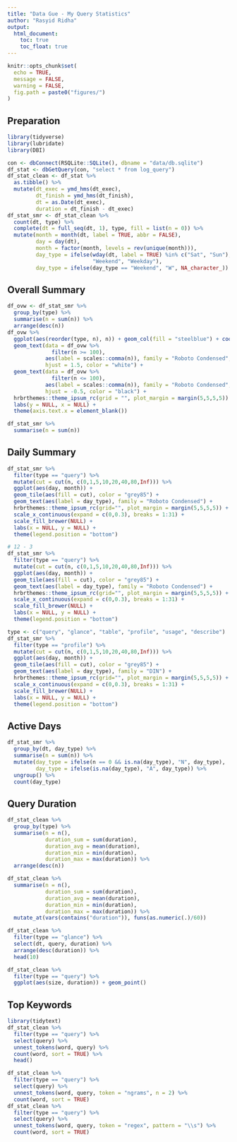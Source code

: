```yaml
---
title: "Data Gue - My Query Statistics"
author: "Rasyid Ridha"
output:
  html_document:
    toc: true
    toc_float: true
---
```


```r
knitr::opts_chunk$set(
  echo = TRUE,
  message = FALSE,
  warning = FALSE,
  fig.path = paste0("figures/")
)
```

## Preparation

```r
library(tidyverse)
library(lubridate)
library(DBI)
```

```r
con <- dbConnect(RSQLite::SQLite(), dbname = "data/db.sqlite")
df_stat <- dbGetQuery(con, "select * from log_query")
df_stat_clean <- df_stat %>%
  as.tibble() %>%
  mutate(dt_exec = ymd_hms(dt_exec),
         dt_finish = ymd_hms(dt_finish),
         dt = as.Date(dt_exec),
         duration = dt_finish - dt_exec)
df_stat_smr <- df_stat_clean %>%
  count(dt, type) %>%
  complete(dt = full_seq(dt, 1), type, fill = list(n = 0)) %>%
  mutate(month = month(dt, label = TRUE, abbr = FALSE),
         day = day(dt),
         month = factor(month, levels = rev(unique(month))),
         day_type = ifelse(wday(dt, label = TRUE) %in% c("Sat", "Sun"),
                           "Weekend", "Weekday"),
         day_type = ifelse(day_type == "Weekend", "W", NA_character_))
```

## Overall Summary

```r
df_ovw <- df_stat_smr %>%
  group_by(type) %>%
  summarise(n = sum(n)) %>%
  arrange(desc(n))
df_ovw %>%
  ggplot(aes(reorder(type, n), n)) + geom_col(fill = "steelblue") + coord_flip() +
  geom_text(data = df_ovw %>%
              filter(n >= 100), 
            aes(label = scales::comma(n)), family = "Roboto Condensed",
            hjust = 1.5, color = "white") +
  geom_text(data = df_ovw %>%
              filter(n <= 100), 
            aes(label = scales::comma(n)), family = "Roboto Condensed",
            hjust = -0.5, color = "black") +
  hrbrthemes::theme_ipsum_rc(grid = "", plot_margin = margin(5,5,5,5)) + 
  labs(y = NULL, x = NULL) +
  theme(axis.text.x = element_blank())
```

```r
df_stat_smr %>%
  summarise(n = sum(n))
```

## Daily Summary

```r
df_stat_smr %>%
  filter(type == "query") %>%
  mutate(cut = cut(n, c(0,1,5,10,20,40,80,Inf))) %>%
  ggplot(aes(day, month)) + 
  geom_tile(aes(fill = cut), color = "grey85") +
  geom_text(aes(label = day_type), family = "Roboto Condensed") +
  hrbrthemes::theme_ipsum_rc(grid="", plot_margin = margin(5,5,5,5)) +
  scale_x_continuous(expand = c(0,0.3), breaks = 1:31) +
  scale_fill_brewer(NULL) +
  labs(x = NULL, y = NULL) +
  theme(legend.position = "bottom")
```

```r
# 12 - 3
df_stat_smr %>%
  filter(type == "query") %>%
  mutate(cut = cut(n, c(0,1,5,10,20,40,80,Inf))) %>%
  ggplot(aes(day, month)) + 
  geom_tile(aes(fill = cut), color = "grey85") +
  geom_text(aes(label = day_type), family = "Roboto Condensed") +
  hrbrthemes::theme_ipsum_rc(grid="", plot_margin = margin(5,5,5,5)) +
  scale_x_continuous(expand = c(0,0.3), breaks = 1:31) +
  scale_fill_brewer(NULL) +
  labs(x = NULL, y = NULL) +
  theme(legend.position = "bottom")
```

```r
type <- c("query", "glance", "table", "profile", "usage", "describe")
df_stat_smr %>%
  filter(type == "profile") %>%
  mutate(cut = cut(n, c(0,1,5,10,20,40,80,Inf))) %>%
  ggplot(aes(day, month)) + 
  geom_tile(aes(fill = cut), color = "grey85") +
  geom_text(aes(label = day_type), family = "DIN") +
  hrbrthemes::theme_ipsum_rc(grid="", plot_margin = margin(5,5,5,5)) +
  scale_x_continuous(expand = c(0,0.3), breaks = 1:31) +
  scale_fill_brewer(NULL) +
  labs(x = NULL, y = NULL) +
  theme(legend.position = "bottom")
```

## Active Days

```r
df_stat_smr %>%
  group_by(dt, day_type) %>%
  summarise(n = sum(n)) %>%
  mutate(day_type = ifelse(n == 0 && is.na(day_type), "N", day_type),
         day_type = ifelse(is.na(day_type), "A", day_type)) %>%
  ungroup() %>%
  count(day_type)
```

## Query Duration

```r
df_stat_clean %>%
  group_by(type) %>%
  summarise(n = n(),
            duration_sum = sum(duration),
            duration_avg = mean(duration),
            duration_min = min(duration),
            duration_max = max(duration)) %>%
  arrange(desc(n))
```

```r
df_stat_clean %>%
  summarise(n = n(),
            duration_sum = sum(duration),
            duration_avg = mean(duration),
            duration_min = min(duration),
            duration_max = max(duration)) %>%
  mutate_at(vars(contains("duration")), funs(as.numeric(.)/60))
```



```r
df_stat_clean %>%
  filter(type == "glance") %>%
  select(dt, query, duration) %>%
  arrange(desc(duration)) %>%
  head(10)
```

```r
df_stat_clean %>%
  filter(type == "query") %>%
  ggplot(aes(size, duration)) + geom_point()
```

## Top Keywords

```r
library(tidytext)
df_stat_clean %>%
  filter(type == "query") %>%
  select(query) %>%
  unnest_tokens(word, query) %>%
  count(word, sort = TRUE) %>%
  head()
```

```r
df_stat_clean %>%
  filter(type == "query") %>%
  select(query) %>%
  unnest_tokens(word, query, token = "ngrams", n = 2) %>%
  count(word, sort = TRUE)
df_stat_clean %>%
  filter(type == "query") %>%
  select(query) %>%
  unnest_tokens(word, query, token = "regex", pattern = "\\s") %>%
  count(word, sort = TRUE)
```


